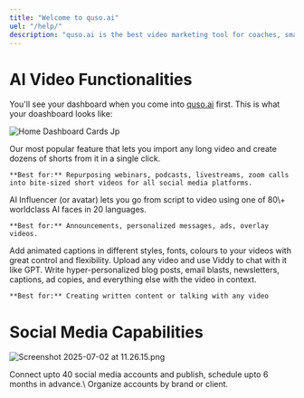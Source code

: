 ```yaml
---
title: "Welcome to quso.ai"
uel: "/help/"
description: "quso.ai is the best video marketing tool for coaches, small businesses & soloprenuers that converts long videos into shorts, publishes & manages all social platforms with one click."
---
```


# AI Video Functionalities

You'll see your dashboard when you come into [quso.ai](http://quso.ai) first. This is what your doashboard looks like:

![Home Dashboard Cards Jp](/images/home-dashboard-cards.jpg)

<AccordionGroup>
  <Accordion title="Create AI Clips" defaultOpen iconType="regular">
    Our most popular feature that lets you import any long video and create dozens of shorts from it in a single click.

    **Best for:** Repurposing webinars, podcasts, livestreams, zoom calls into bite-sized short videos for all social media platforms.
  </Accordion>
  <Accordion title="Create AI Influencer Video">
    AI Influencer (or avatar) lets you go from script to video using one of 80\+ worldclass AI faces in 20 languages.

    **Best for:** Announcements, personalized messages, ads, overlay videos.
  </Accordion>
  <Accordion title="Generate AI Captions">
    Add animated captions in different styles, fonts, colours to your videos with great control and flexibility.
  </Accordion>
  <Accordion title="Generate Written Content from videos">
    Upload any video and use Viddy to chat with it like GPT. Write hyper-personalized blog posts, email blasts, newsletters, captions, ad copies, and everything else with the video in context.

    **Best for:** Creating written content or talking with any video
  </Accordion>
  <Accordion title="Script to AI Video">
    
  </Accordion>
  <Accordion title="Edit A Video">
    
  </Accordion>
</AccordionGroup>


# Social Media Capabilities

![Screenshot 2025-07-02 at 11.26.15.png](/images/Screenshot2025-07-02at11.26.15.png)

<AccordionGroup>
  <Accordion title="Publish & Schedule Any Content">
    
  </Accordion>
  <Accordion title="AI Content Planner">
    
  </Accordion>
  <Accordion title="AI Analytics">
    
  </Accordion>
  <Accordion title="Social Media Connections">
    Connect upto 40 social media accounts and publish, schedule upto 6 months in advance.\
    Organize accounts by brand or client.
  </Accordion>
</AccordionGroup>